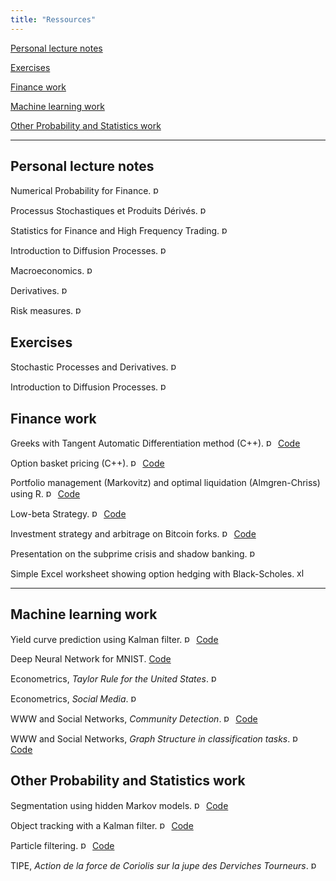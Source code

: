 ```yaml
---
title: "Ressources"
---
```


[Personal lecture notes](#personal-lecture-notes)

[Exercises](#exercises)

[Finance work](#finance-work)

[Machine learning work](#machine-learning-work)

[Other Probability and Statistics work](#other-probability-and-statistics-work)

***

## Personal lecture notes

Numerical Probability for Finance. <a href=./files/prob_num_fin.pdf><img height="15" width="15" src=./img/pdf_button.gif title="pdf"></a>

Processus Stochastiques et Produits Dérivés. <a href=./files/processus_sto_produits_derives.pdf><img height="15" width="15" src=./img/pdf_button.gif title="pdf"></a>

Statistics for Finance and High Frequency Trading. <a href=./files/fin_haute_freq.pdf><img height="15" width="15" src=./img/pdf_button.gif title="pdf"></a>

Introduction to Diffusion Processes. <a href=./files/int_processus_diff.pdf><img height="15" width="15" src=./img/pdf_button.gif title="pdf"></a>

Macroeconomics. <a href=./files/macro_economie.pdf><img height="15" width="15" src=./img/pdf_button.gif title="pdf"></a>

Derivatives. <a href=./files/marche_fin_th_fin.pdf><img height="15" width="15" src=./img/pdf_button.gif title="pdf"></a>

Risk measures. <a href=./files/risk_measure.pdf><img height="15" width="15" src=./img/pdf_button.gif title="pdf"></a>

## Exercises

Stochastic Processes and Derivatives. <a href=./files/ex_derivatives.pdf><img height="15" width="15" src=./img/pdf_button.gif title="pdf"></a>

Introduction to Diffusion Processes. <a href=./files/ex_diff_process.pdf><img height="15" width="15" src=./img/pdf_button.gif title="pdf"></a>

## Finance work

Greeks with Tangent Automatic Differentiation method (C++). <a href=./files/tad.pdf><img height="15" width="15" src=./img/pdf_button.gif title="pdf"></a> <a href=./files/tad.tar.gz>Code</a>

Option basket pricing (C++). <a href=./files/option_basket.pdf><img height="15" width="15" src=./img/pdf_button.gif title="pdf"></a> <a href=./files/option-basket.tar.gz>Code</a>

Portfolio management (Markovitz) and optimal liquidation (Almgren-Chriss) using R. <a href=./files/high_frequency.pdf><img height="15" width="15" src=./img/pdf_button.gif title="pdf"></a> <a href=./files/high_frequency.tar.gz>Code</a>

Low-beta Strategy. <a href=./files/low_beta.pdf><img height="15" width="15" src=./img/pdf_button.gif title="pdf"></a> <a href=./files/low_beta.tar.gz>Code</a>

Investment strategy and arbitrage on Bitcoin forks. <a href=./files/fork.pdf><img height="15" width="15" src=./img/pdf_button.gif title="pdf"></a> <a href=./files/fork.tar.gz>Code</a>

Presentation on the subprime crisis and shadow banking. <a href=./files/subprime_crisis.pdf><img height="15" width="15" src=./img/pdf_button.gif title="pdf"></a>

Simple Excel worksheet showing option hedging with Black-Scholes. <a href=./files/Hedge_BS.xlsx><img height="15" width="15" src=./img/xlsx_button.png title="xlsx"></a>

***

## Machine learning work

Yield curve prediction using Kalman filter. <a href=./files/yield_curve_prediction.pdf><img height="15" width="15" src=./img/pdf_button.gif title="pdf"></a> <a href=./files/yield_curve_prediction.tar.gz>Code</a>

Deep Neural Network for MNIST. <a href=./files/dnn_mnist.tar.gz>Code</a>

Econometrics, *Taylor Rule for the United States*. <a href=./files/taylor_rule.pdf><img height="15" width="15" src=./img/pdf_button.gif title="pdf"></a>

Econometrics, *Social Media*. <a href=./files/social_media.pdf><img height="15" width="15" src=./img/pdf_button.gif title="pdf"></a>

WWW and Social Networks, *Community Detection*. <a href=./files/community_detection.pdf><img height="15" width="15" src=./img/pdf_button.gif title="pdf"></a> <a href=./files/community_detection.tar.gz>Code</a>

WWW and Social Networks, *Graph Structure in classification tasks*. <a href=./files/graph_structure.pdf><img height="15" width="15" src=./img/pdf_button.gif title="pdf"></a> <a href=./files/graph_structure.tar.gz>Code</a>

## Other Probability and Statistics work

Segmentation using hidden Markov models. <a href=./files/segmentation.pdf><img height="15" width="15" src=./img/pdf_button.gif title="pdf"></a> <a href=./files/segmentation.tar.gz>Code</a>

Object tracking with a Kalman filter. <a href=./files/object_tracking.pdf><img height="15" width="15" src=./img/pdf_button.gif title="pdf"></a> <a href=./files/object_tracking.tar.gz>Code</a>

Particle filtering. <a href=./files/particle_filtering.pdf><img height="15" width="15" src=./img/pdf_button.gif title="pdf"></a> <a href=./files/particle_filtering.tar.gz>Code</a>

TIPE, *Action de la force de Coriolis sur la jupe des Derviches Tourneurs*. <a href=./files/tipe_derviches_tourneurs.pdf><img height="15" width="15" src=./img/pdf_button.gif title="pdf"></a>
